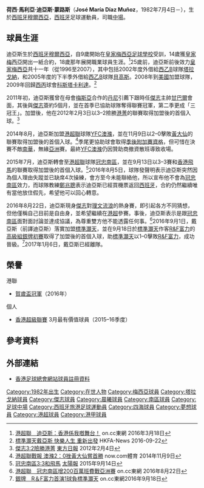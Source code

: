 {{Infobox football biography
| playername     = 迪亞斯 <br> Jose Maria Diaz 
| image          = Jose Maria Diaz Munoz.JPG
| image_size     = 280
| fullname       = Jose Maria Diaz Munoz
| nickname       = 
| birth_date     = {{birth date and age|1982|07|04}}	
| birth_place    = [[西班牙|西班牙]]，[[穆爾西亞|穆爾西亞]]
| height         = {{height|m=1.80}}	
| position       = [[中場|中場]]
| currentclub    = 
| clubnumber     = 
| youthyears1    = 1991–1999
| youthclubs1    = [[皇家穆爾西亞足球俱樂部|梅西亞足球學校]]
| years1 = 2000–2007
| clubs1 = [[皇家穆爾西亞足球俱樂部|梅西亞]]
| caps1  = 26
| goals1 = 2
| years2 = 2000–2007
| clubs2 = [[皇家穆爾西亞足球俱樂部|梅西亞B隊]]
| caps2  = 101
| goals2 = 13
| years3 =  2002–2003
| clubs3 = → [[塔拉戈納體操|塔拉戈納]] 
| caps3  = 11
| goals3 = 0
| years4 = 2006
| clubs4 = → [[布尔戈斯足球俱乐部|貝高斯]] 
| caps4  = 4
| goals4 = 0
| years5 = 2007–2008
| clubs5 = {{tsl|en|Fuenlabrada CF|芬拉布拉達}}
| caps5  = 18
| goals5 = 0
| years6 = 2008
| clubs6 = [[塔拉韋拉|塔拉韋拉]]
| caps6  = 12
| goals6 = 2
| years7 = 2008–2009
| clubs7 = {{tsl|en|Hollywood United Hitmen|荷李活聯}}
| caps7  = 11
| goals7 = 2
| years8 = 2009–2010
| clubs8 = [[梅西亞天主教大學足球會|科斯塔卡利達]]
| caps8  = 12
| goals8 = 1
| years9 = 2010–2011
| clubs9 = [[傑志體育會|傑志]]
| caps9  = 11
| goals9 = 1
| years10 = 2011
| clubs10 = [[梅西亞天主教大學足球會|穆爾西亞]]
| caps10  = 8
| goals10 = 2
| years11 = 2011–2012
| clubs11 = [[傑志體育會|傑志]]
| caps11  = 11
| goals11 = 2
| years12 = 2012
| clubs12 = [[晨曦體育會|晨曦]]
| caps12  = 9
| goals12 = 1
| years13 = 2012–2013
| clubs13 = [[黎逸府|黎逸府]]
| caps13  = 13
| goals13 = 3
| years14 = 2013–2014
| clubs14 = [[南區足球隊|南區]]
| caps14  = 10
| goals14 = 3
| years15 = 2014–2015
| clubs15 = [[YFC澳滌|YFC澳滌]]
| caps15  = 9
| goals15 = 1
| years16 = 2015–2016
| clubs16 = [[冠忠南區|冠忠南區]]
| caps16  = 31
| goals16 = 6
| years17 = 2016
| clubs17 = [[港菁|標準灝天]]
| caps17  = 9
| goals17 = 1
| nationalyears =
| nationalteam =
| nationalcaps(goals) =
| pcupdate = 2016年5月15日
| ntupdate =
}}
'''荷西·馬利亞·迪亞斯·蒙路斯'''（'''José María Díaz Muñoz'''，1982年7月4日－），生於[[西班牙|西班牙]][[穆爾西亞|穆爾西亞]]，[[西班牙|西班牙]]足球運動員，司職[[中場|中場]]。

==球員生涯==
迪亞斯生於[[西班牙|西班牙]][[穆爾西亞|穆爾西亞]]，自9歲開始在[[皇家穆爾西亞足球俱樂部|皇家梅西亞足球學校]]受訓，14歲獲[[皇家穆爾西亞足球俱樂部|皇家梅西亞]]開出一紙合約，18歲那年展開職業球員生涯。<ref>[http://hk.on.cc/hk/bkn/cnt/sport/20160318/bkn-20160318000235933-0318_00882_001.html 港超聯　迪亞斯：香港係我嘅舞台！] {{Wayback|url=http://hk.on.cc/hk/bkn/cnt/sport/20160318/bkn-20160318000235933-0318_00882_001.html |date=20160401012031 }} on.cc東網 2016年3月18日</ref>25歲前，迪亞斯前後效力[[皇家穆爾西亞足球俱樂部|皇家梅西亞]]共十一年（從1996至2007），其中包括2002年度外借給[[西乙|西乙]]B球隊[[塔拉戈納體操|塔拉戈納]]，和2005年度的下半季外借給[[西乙|西乙]]B球隊[[布爾戈斯足球俱樂部|貝高斯]]。2008年到[[美國|美國]]加盟{{tsl|en|Premier Development League|美國PDL聯賽}}球隊{{tsl|en|Hollywood United Hitmen|荷李活聯}}，2009年回歸[[西班牙足球丙級聯賽|西丙]]球會[[梅西亞天主教大學足球會|科斯塔卡利達]]。<ref>[https://www.hkfa.com/news_details/14212 標準灝天戴亞斯 快樂人生 重新出發] {{Wayback|url=https://www.hkfa.com/news_details/14212 |date=20170204171517 }} HKFA-News 2016-09-22</ref> 

2011年初，迪亞斯獲曾在母會[[皇家穆爾西亞足球俱樂部|梅斯亞]]合作的[[丹尼·簡斯拿|丹尼]]引薦下跟時任[[傑志|傑志]]主帥[[甘巴爾|甘巴爾]]會面，其後與[[傑志|傑志]]簽約5個月，並在首季已協助球隊奪得聯賽冠軍，第二季更成「三冠王」。加盟後，他在2012年2月3日以3–2險勝[[港菁|港菁]]的聯賽取得加盟後的首個入球。<ref>[http://orientaldaily.on.cc/cnt/sport/20120204/00286_007.html 傑志3:2險勝港菁] {{Wayback|url=http://orientaldaily.on.cc/cnt/sport/20120204/00286_007.html |date=20160625120045 }} [[東方日報|東方日報]] 2012年2月4日</ref>

2014年8月，迪亞斯加盟[[港超聯|港超聯]]球隊[[YFC澳滌|YFC澳滌]]，並在11月9日以2–0擊敗[[黃大仙區康樂體育會|黃大仙]]的聯賽取得加盟後的首個入球。<ref>[http://news.now.com/home/sports/player?newsId=sp11130159151 港超聯戰報 澳滌2：0挫黃大仙嘗首勝] {{Wayback|url=http://news.now.com/home/sports/player?newsId=sp11130159151 |date=20160604134549 }} now.com體育 2014年11月9日</ref>季尾更協助球會取得[[2014–15年香港超級聯賽季後附加賽|季後附加賽資格]]，但可惜在決賽不敵[[南華足球隊|南華]]，無緣[[亞洲|亞洲]]賽。最終[[YFC澳滌|YFC澳滌]]仍因贊助商撤資散班導致收場。

2015年7月，迪亞斯轉會至[[港超聯|港超聯]]球隊[[冠忠南區|冠忠南區]]，並在9月13日以3–3賽和[[香港飛馬足球會|香港飛馬]]的聯賽取得加盟後的首個入球。<ref>[http://the-sun.on.cc/cnt/sport/20150914/00514_009.html 冠忠南區3:3和飛馬] {{Wayback|url=http://the-sun.on.cc/cnt/sport/20150914/00514_009.html |date=20160610011257 }} [[太陽報|太陽報]] 2015年9月14日</ref>2016年8月5日，球隊發聲明表示迪亞斯突然因為個人理由失蹤並已缺席4次操練，會方至今未能聯絡他，所以宣布他不會為[[冠忠南區|冠忠南區]]效力，而球隊教練[[鄭兆聰|鄭兆聰]]表示迪亞斯已經買機票返回[[西班牙|西班牙]]，合約仍然繼續唯有當他放住假先，希望他可以回心轉意。

2016年8月22日，迪亞斯現身[[傑志|傑志]]對[[理文流浪|理文流浪]]的熱身賽，即引起各方不同猜想，但他僅稱自己目前是自由身，並希望繼續在[[港超|港超]]參賽。事後，迪亞斯表示是跟[[冠忠南區|冠忠南區]]面對面討論並達成協議，為尊重雙方他不能透露任何事。<ref>[http://hk.on.cc/hk/bkn/cnt/sport/20160822/bkn-20160822144145851-0822_00882_001.html 港超聯　冠忠南區增200百萬班費戰亞洲賽] {{Wayback|url=http://hk.on.cc/hk/bkn/cnt/sport/20160822/bkn-20160822144145851-0822_00882_001.html |date=20160917203111 }} on.cc東網 2016年8月22日</ref>2016年9月1日，戴亞斯（前譯迪亞斯）落實加盟[[標準灝天|標準灝天]]，並在9月18日於[[標準灝天|標準灝天]]作客[[R&F富力|R&F富力]]的[[香港高級組銀牌|高級組銀牌初賽]]取得了加盟後的首個入球，助[[標準灝天|標準灝天]]以1–0擊敗[[R&F富力|R&F富力]]，成功晉級。<ref>[http://hk.on.cc/hk/bkn/cnt/sport/20160918/bkn-20160918192920242-0918_00882_001.html 銀牌　R＆F富力首演1球負標準灝天] {{Wayback|url=http://hk.on.cc/hk/bkn/cnt/sport/20160918/bkn-20160918192920242-0918_00882_001.html |date=20170305004607 }} on.cc東網2016年9月18日</ref>2017年1月6日，戴亞斯已經離隊。

==榮譽==
;港聯
* [[2016年賀歲盃足球賽|賀歲盃冠軍]]（2016年）
;個人
* [[香港超級聯賽|香港超級聯賽]] 3月最有價值球員（2015–16季度）

==參考資料==
{{Reflist}}

==外部連結==
*[http://www.hkfa.com/zh-hk/player_view.php?player_id=10542 香港足球總會網站球員註冊資料] {{Wayback|url=http://www.hkfa.com/zh-hk/player_view.php?player_id=10542 |date=20130529094458 }}

{{DEFAULTSORT:Diaz Munoz, Jose Maria}}
[[Category:1982年出生|Category:1982年出生]]
[[Category:在世人物|Category:在世人物]]
[[Category:梅西亞球員|Category:梅西亞球員]]
[[Category:塔拉戈納球員|Category:塔拉戈納球員]]
[[Category:傑志球員|Category:傑志球員]]
[[Category:晨曦球員|Category:晨曦球員]]
[[Category:南區球員|Category:南區球員]]
[[Category:足球中場|Category:足球中場]]
[[Category:西班牙旅港足球運動員|Category:西班牙旅港足球運動員]]
[[Category:四海球員|Category:四海球員]]
[[Category:夢想球員|Category:夢想球員]]
[[Category:港超球員|Category:港超球員]]
[[Category:港甲球員|Category:港甲球員]]